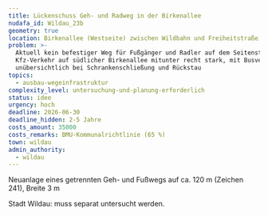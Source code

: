 ```yaml
---
title: Lückenschuss Geh- und Radweg in der Birkenallee
nudafa_id: Wildau_23b
geometry: true
location: Birkenallee (Westseite) zwischen Wildbahn und Freiheitstraße)
problem: >-
  Aktuell kein befestiger Weg für Fußgänger und Radler auf dem Seitenstreifen;
  Kfz-Verkehr auf südlicher Birkenallee mitunter recht stark, mit Busverkehr und
  unübersichtlich bei Schrankenschließung und Rückstau
topics:
  - ausbau-wegeinfrastruktur
complexity_level: untersuchung-und-planung-erforderlich
status: idee
urgency: hoch
deadline: 2026-06-30
deadline_hidden: 2-5 Jahre
costs_amount: 35000
costs_remarks: BMU-Kommunalrichtlinie (65 %)
town: wildau
admin_authority:
  - wildau
---
```

Neuanlage eines getrennten Geh- und Fußwegs auf ca. 120 m (Zeichen 241), Breite 3 m

Stadt Wildau: muss separat untersucht werden.
